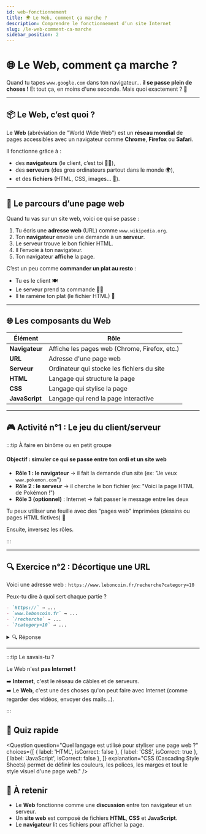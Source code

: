 ```yaml
---
id: web-fonctionnement
title: 🌍 Le Web, comment ça marche ?
description: Comprendre le fonctionnement d’un site Internet
slug: /le-web-comment-ca-marche
sidebar_position: 2
---
```


# 🌐 Le Web, comment ça marche ?

Quand tu tapes `www.google.com` dans ton navigateur... **il se passe plein de choses !** Et tout ça, en moins d'une seconde. Mais quoi exactement ? 🤔

---

## 📦 Le Web, c’est quoi ?

Le **Web** (abréviation de "World Wide Web") est un **réseau mondial** de pages accessibles avec un navigateur comme **Chrome**, **Firefox** ou **Safari**.

Il fonctionne grâce à :

- des **navigateurs** (le client, c’est toi 🧑‍💻),
- des **serveurs** (des gros ordinateurs partout dans le monde 🌍),
- et des **fichiers** (HTML, CSS, images… 📄).

---

## 🔁 Le parcours d’une page web

Quand tu vas sur un site web, voici ce qui se passe :

1. Tu écris une **adresse web** (URL) comme `www.wikipedia.org`.
2. Ton **navigateur** envoie une demande à un **serveur**.
3. Le serveur trouve le bon fichier HTML.
4. Il l’envoie à ton navigateur.
5. Ton navigateur **affiche** la page.

C’est un peu comme **commander un plat au resto** :

- Tu es le client 🍽️
- Le serveur prend ta commande 🧑‍🍳
- Il te ramène ton plat (le fichier HTML) 🍝

---

## 🌐 Les composants du Web

| Élément | Rôle |
|--------|------|
| **Navigateur** | Affiche les pages web (Chrome, Firefox, etc.) |
| **URL** | Adresse d'une page web |
| **Serveur** | Ordinateur qui stocke les fichiers du site |
| **HTML** | Langage qui structure la page |
| **CSS** | Langage qui stylise la page |
| **JavaScript** | Langage qui rend la page interactive |

---

## 🎮 Activité n°1 : Le jeu du client/serveur

:::tip À faire en binôme ou en petit groupe

#### Objectif : simuler ce qui se passe entre ton ordi et un site web

- **Rôle 1 : le navigateur** → il fait la demande d’un site (ex: "Je veux `www.pokemon.com`")
- **Rôle 2 : le serveur** → il cherche le bon fichier (ex: "Voici la page HTML de Pokémon !")
- **Rôle 3 (optionnel)** : Internet → fait passer le message entre les deux

Tu peux utiliser une feuille avec des "pages web" imprimées (dessins ou pages HTML fictives) 📄

Ensuite, inversez les rôles.

:::

---

## 🔍 Exercice n°2 : Décortique une URL

Voici une adresse web : `https://www.leboncoin.fr/recherche?category=10`

Peux-tu dire à quoi sert chaque partie ?

```md
- `https://` → ...
- `www.leboncoin.fr` → ...
- `/recherche` → ...
- `?category=10` → ...
```

<details>
  <summary>🔍 Réponse</summary>

- `https://` → Protocole sécurisé pour accéder au site
- `www.leboncoin.fr` → Nom du site web (nom de domaine)
- `/recherche` → Chemin vers la page de recherche
- `?category=10` → Paramètre envoyé à la page (ex : catégorie 10 = voitures)

</details>

---

:::tip Le savais-tu ?

Le Web n'est **pas Internet !**

➡️ **Internet**, c'est le réseau de câbles et de serveurs.  
➡️ Le **Web**, c'est une des choses qu'on peut faire avec Internet (comme regarder des vidéos, envoyer des mails…). 

:::

## 🎲 Quiz rapide


<Question
  question="Quel langage est utilisé pour styliser une page web ?"
  choices={[
    { label: 'HTML', isCorrect: false },
    { label: 'CSS', isCorrect: true },
    { label: 'JavaScript', isCorrect: false },
  ]}
  explanation="CSS (Cascading Style Sheets) permet de définir les couleurs, les polices, les marges et tout le style visuel d'une page web."
/>


## 🏁 À retenir

- Le **Web** fonctionne comme une **discussion** entre ton navigateur et un serveur.
- Un **site web** est composé de fichiers **HTML**, **CSS** et **JavaScript**.
- Le **navigateur** lit ces fichiers pour afficher la page.
